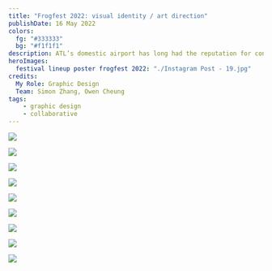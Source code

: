 ```yaml
---
title: "Frogfest 2022: visual identity / art direction"
publishDate: 16 May 2022
colors:
  fg: "#333333"
  bg: "#f1f1f1"
description: ATL’s domestic airport has long had the reputation for congestions. The new $55 million skybridges into the terminal was meant to alleviate this issue, yet no one seems to use them. Why don’t people actively utilize the new skybridges?
heroImages:
  festival lineup poster frogfest 2022: "./Instagram Post - 19.jpg"
credits:
  My Role: Graphic Design
  Team: Simon Zhang, Owen Cheung
tags: 
    - graphic design
    - collaborative
---
```


![](<./Instagram post - 20.jpg>)


![](<./Instagram post - 22.jpg>)

![](<./Billboard Mockup 03.png>)

![](<./Instagram post - 23.jpg>)

![](<./Instagram post - 24.jpg>)

![](<./Instagram post - 27.jpg>)

![](<./Instagram post - 28.jpg>)

![](<./Instagram post - 29.jpg>)

![](<./Instagram post - 30.jpg>)





